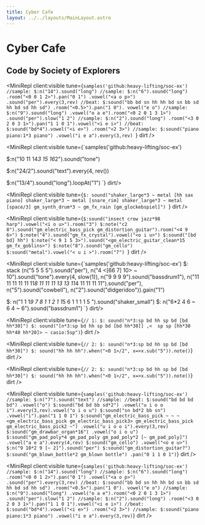 ```yaml
---
title: Cyber Cafe
layout: ../../layouts/MainLayout.astro
---
```



# Cyber Cafe

## Code by Society of Explorers

<MiniRepl
  client:visible
  tune={`samples('github:heavy-lifting/soc-ex')
//sample:
$:n("14").sound("long")
//sample:
$:n("6").sound("long")
.room("<0 0 1 2>").pan("0 1")
.vowel("<a o p>")
.sound("per").every(3,rev)
//beat:
$:sound("bb bd sn hh hh bd sn bb sd hh bd sd hh sd")
.room("<0.5>").pan("1 0"). vowel("e o")
//sample:
$:n("9").sound("long")
.vowel("o a e").room("<0 2 0 1 3 1>")
.sound("per").slow("1 2")
//sample:
$:n("2").sound("long")
.room("<3 0 2 0 3 1>").pan("1 1 0 1").vowel("<i e i>")
//beat:
$:sound("bd*4").vowel("<i e>")
.room("<2 3>")
//sample:
$:sound("piano piano:1*3 piano")
.vowel("i e a").every(3,rev)
`}
  dirt
/>

<MiniRepl client:visible tune={`samples('github:heavy-lifting/soc-ex')

$:n("10 11 14*3 15 16*2").sound("tone")

$:n("24/2").sound("text").every(4, rev())

$:n("13/4").sound("long").loopAt("1")
`} dirt/>

<MiniRepl
  client:visible
  tune={`$: sound("shaker_large*3 ~ metal [hh sax piano] shaker_large*3 ~ metal [snare_rim] shaker_large*3 ~ metal [space/3] gm_synth_drum*3 ~ gm_fx_rain [gm_glockebspiel]")
`}
  dirt
/>

<MiniRepl
  client:visible
  tune={`$:sound("insect crow jazz*98 harp").vowel("<i o u>").room("3")
$:note("c2 8").sound("gm_electric_bass_pick gm_distortion_guitar").room("<4 9 6>")
$:note("4").sound("gm_fx_crystal").vowel("<o i u>")
$:sound("[bd bd] hh")
$:note("< 9 1 5 3>").sound("<gm_electric_guitar_clean*15 gm_fx_goblins>")
$:note("8").sound("gm_cello")
$:sound("metal").vowel("< u i >").room("7")
`}
  dirt
/>

<MiniRepl client:visible tune={`samples('github:heavy-lifting/soc-ex')
$: stack  (n("5 5 5 5").sound("per"),
       n("4 <[66 7] 10> ~ 10").sound("tone").every(4, slow(1)),
       n("9 9 9 9").sound("bassdrum1"),
       n("11 11 11 11 11 11*8 11 11 11 13 13 11*4 11 11 11 11").sound("per"),
       n("5").sound("cowbell"),
       n("2").sound("didgeridoo")).gain("1")

$: n("1 1 1*9 7 8 1 1 2 1 1*5 6 1 1 1 1 5 ").sound("shaker_small")
$: n("6\*2 4 6 ~ 6 4 ~ 6").sound("bassdrum1")
`} dirt/>

<MiniRepl
  client:visible
  tune={`
// 1:
$: sound("n*3:sp bd hh sp bd [bd hh*30]")
$: sound("[n*3:sp bd hh sp bd [bd hh*30]] ,<  sp sp [hh*30 hh*40 hh*20]> ~ casio:5sp")
`}
  dirt
/>

<MiniRepl
  client:visible
  tune={`
// 2:
$: sound("n*3:sp bd hh sp bd [bd hh*30]")
$: sound("hh hh hh").when("<0 1>/2", x=>x.sub("5")).note()
`}
  dirt
/>

<MiniRepl
  client:visible
  tune={`
// 2:
$: sound("n*3:sp bd hh sp bd [bd hh*30]")
$: sound("hh hh hh").when("<0 1>/2", x=>x.sub("5")).note()
`}
  dirt
/>

<MiniRepl
  client:visible
  tune={`
samples('github:heavy-lifting/soc-ex')
//sample:
$:n("7").sound("text")
//sample:
//beat:
$:sound("bd bd bd bd")
.vowel("o")
$:sound("bd bd bb sd*2")
.vowel("u i o o i").every(3,rev).vowel("o i o u")
$:sound("sn bd*2 bb sn")
.vowel("i").pan("1 1 0 1")
$:sound("gm_electric_bass_pick ~ ~ ~ <gm_electric_bass_pick gm_electric_bass_pick3> gm_electric_bass_pick gm_electric_bass_pick2 ~")
.vowel("u i o o i").every(3,rev)
$:sound("gm_drawbar_organ*16")
.vowel("o i o u")
$:sound("gm_pad_poly*4 gm_pad_poly gm_pad_poly*2 [~ gm_pad_poly]")
.vowel("a e a").every(4,rev)
$:sound("gm_cello")
.vowel("<o e u>")
$:n("9 10*2 9 [~ 2]").sound("per")
$:sound("gm_distortion_guitar?")
$:sound("gm_blown_bottle*2 gm_blown bottle")
.pan("0 1 1 0 1")
`}
  dirt
/>

<MiniRepl
  client:visible
  tune={`
samples('github:heavy-lifting/soc-ex')
//sample:
$:n("14").sound("long")
//sample:
$:n("6").sound("long")
.room("<0 0 1 2>").pan("0 1")
.vowel("<a o p>")
.sound("per").every(3,rev)
//beat:
$:sound("bb bd sn hh hh bd sn bb sd hh bd sd hh sd")
.room("<0.5>").pan("1 0"). vowel("e o")
//sample:
$:n("9").sound("long")
.vowel("o a e").room("<0 2 0 1 3 1>")
.sound("per").slow("1 2")
//sample:
$:n("2").sound("long")
.room("<3 0 2 0 3 1>").pan("1 1 0 1").vowel("<i e i>")
//beat:
$:sound("bd*4").vowel("<i e>")
.room("<2 3>")
//sample:
$:sound("piano piano:1*3 piano")
.vowel("i e a").every(3,rev)
`}
  dirt
/>
